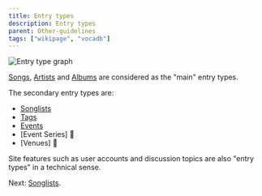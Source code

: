```yaml
---
title: Entry types
description: Entry types
parent: Other-guidelines
tags: ["wikipage", "vocadb"]
---
```


![Entry type graph](public/images/entry_type_graph.png "Entry type graph")

[Songs](/docs/songs), [Artists](/docs/artists) and [Albums](/docs/albums) are considered as the "main" entry types.

The secondary entry types are:
- [Songlists](/docs/secondary-entry-types/song-lists)
- [Tags](/docs/secondary-entry-types/tags)
- [Events](/docs/secondary-entry-types/events)
- [Event Series] 🚧
- [Venues] 🚧

Site features such as user accounts and discussion topics are also "entry types" in a technical sense.

Next: [Songlists](/docs/secondary-entry-types/song-lists).
